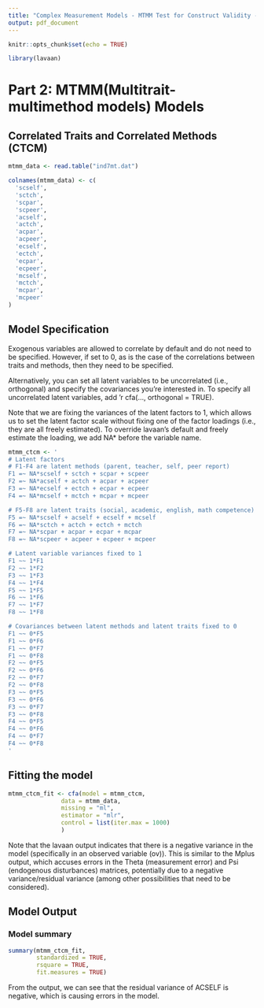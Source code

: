 ```yaml
---
title: "Complex Measurement Models - MTMM Test for Construct Validity - CTCM"
output: pdf_document
---
```


```r
knitr::opts_chunk$set(echo = TRUE)
```

```r
library(lavaan)
```

# Part 2: MTMM(Multitrait-multimethod models) Models

## Correlated Traits and Correlated Methods (CTCM)

```r
mtmm_data <- read.table("ind7mt.dat")
```

```r
colnames(mtmm_data) <- c(
  'scself',
  'sctch',
  'scpar',
  'scpeer',
  'acself',
  'actch',
  'acpar',
  'acpeer',
  'ecself',
  'ectch',
  'ecpar',
  'ecpeer',
  'mcself',
  'mctch',
  'mcpar',
  'mcpeer'
)
```

## Model Specification

Exogenous variables are allowed to correlate by default and do not need to be specified. However, if set to 0, as is the case of the correlations between traits and methods, then they need to be specified. 

Alternatively, you can set all latent variables to be uncorrelated (i.e., orthogonal) and specify the covariances you're interested in. To specify all uncorrelated latent variables, add 'r cfa(..., orthogonal = TRUE).

Note that we are fixing the variances of the latent factors to 1, which allows us to set the latent factor scale without fixing one of the factor loadings (i.e., they are all freely estimated). To override lavaan's default and freely estimate the loading, we add NA* before the variable name.

```r
mtmm_ctcm <- '
# Latent factors
# F1-F4 are latent methods (parent, teacher, self, peer report)
F1 =~ NA*scself + sctch + scpar + scpeer
F2 =~ NA*acself + actch + acpar + acpeer
F3 =~ NA*ecself + ectch + ecpar + ecpeer
F4 =~ NA*mcself + mctch + mcpar + mcpeer

# F5-F8 are latent traits (social, academic, english, math competence)
F5 =~ NA*scself + acself + ecself + mcself
F6 =~ NA*sctch + actch + ectch + mctch 
F7 =~ NA*scpar + acpar + ecpar + mcpar
F8 =~ NA*scpeer + acpeer + ecpeer + mcpeer

# Latent variable variances fixed to 1
F1 ~~ 1*F1
F2 ~~ 1*F2
F3 ~~ 1*F3
F4 ~~ 1*F4
F5 ~~ 1*F5
F6 ~~ 1*F6
F7 ~~ 1*F7
F8 ~~ 1*F8

# Covariances between latent methods and latent traits fixed to 0
F1 ~~ 0*F5
F1 ~~ 0*F6
F1 ~~ 0*F7
F1 ~~ 0*F8
F2 ~~ 0*F5
F2 ~~ 0*F6
F2 ~~ 0*F7
F2 ~~ 0*F8
F3 ~~ 0*F5
F3 ~~ 0*F6
F3 ~~ 0*F7
F3 ~~ 0*F8
F4 ~~ 0*F5
F4 ~~ 0*F6
F4 ~~ 0*F7
F4 ~~ 0*F8
'
```

## Fitting the model

```r

mtmm_ctcm_fit <- cfa(model = mtmm_ctcm,
               data = mtmm_data,
               missing = "ml",
               estimator = "mlr",
               control = list(iter.max = 1000)
               )

```

Note that the lavaan output indicates that there is a negative variance in the model (specifically in an observed variable (ov)). This is similar to the Mplus output, which accuses errors in the Theta (measurement error) and Psi (endogenous disturbances) matrices, potentially due to a negative variance/residual variance (among other possibilities that need to be considered).

## Model Output 

### Model summary

```r
summary(mtmm_ctcm_fit, 
        standardized = TRUE, 
        rsquare = TRUE,
        fit.measures = TRUE)
```

From the output, we can see that the residual variance of ACSELF is negative, which is causing errors in the model.
